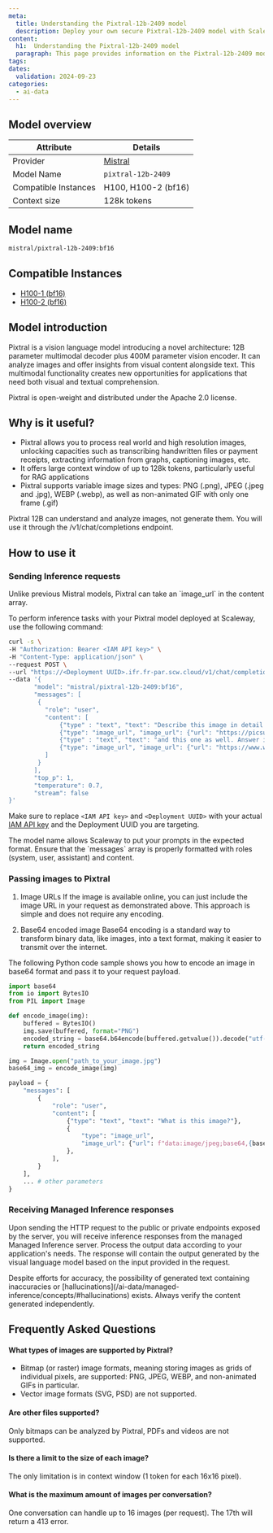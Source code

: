 ```yaml
---
meta:
  title: Understanding the Pixtral-12b-2409 model
  description: Deploy your own secure Pixtral-12b-2409 model with Scaleway Managed Inference. Privacy-focused, fully managed.
content:
  h1:  Understanding the Pixtral-12b-2409 model
  paragraph: This page provides information on the Pixtral-12b-2409 model
tags: 
dates:
  validation: 2024-09-23
categories:
  - ai-data
---
```


## Model overview

| Attribute       | Details                            |
|-----------------|------------------------------------|
| Provider        | [Mistral](https://mistral.ai/technology/#models)                         |
| Model Name      | `pixtral-12b-2409`       |
| Compatible Instances | H100, H100-2 (bf16)                 |
| Context size | 128k tokens    |

## Model name

```bash
mistral/pixtral-12b-2409:bf16
```

## Compatible Instances

- [H100-1 (bf16)](https://www.scaleway.com/en/h100-pcie-try-it-now/)
- [H100-2 (bf16)](https://www.scaleway.com/en/h100-pcie-try-it-now/)

## Model introduction

Pixtral is a vision language model introducing a novel architecture: 12B parameter multimodal decoder plus 400M parameter vision encoder. 
It can analyze images and offer insights from visual content alongside text. 
This multimodal functionality creates new opportunities for applications that need both visual and textual comprehension. 

Pixtral is open-weight and distributed under the Apache 2.0 license.

## Why is it useful?

- Pixtral allows you to process real world and high resolution images, unlocking capacities such as transcribing handwritten files or payment receipts, extracting information from graphs, captioning images, etc.
- It offers large context window of up to 128k tokens, particularly useful for RAG applications
- Pixtral supports variable image sizes and types: PNG (.png), JPEG (.jpeg and .jpg), WEBP (.webp), as well as non-animated GIF with only one frame (.gif)

<Message type="note">
  Pixtral 12B can understand and analyze images, not generate them. You will use it through the /v1/chat/completions endpoint.
</Message>

## How to use it

### Sending Inference requests

<Message type="tip">
  Unlike previous Mistral models, Pixtral can take an `image_url` in the content array.
</Message>

To perform inference tasks with your Pixtral model deployed at Scaleway, use the following command:

```bash
curl -s \
-H "Authorization: Bearer <IAM API key>" \
-H "Content-Type: application/json" \
--request POST \
--url "https://<Deployment UUID>.ifr.fr-par.scw.cloud/v1/chat/completions" \
--data '{
       "model": "mistral/pixtral-12b-2409:bf16",
       "messages": [
        {
          "role": "user",
          "content": [
              {"type" : "text", "text": "Describe this image in detail please."},
              {"type": "image_url", "image_url": {"url": "https://picsum.photos/id/32/512/512"}},
              {"type" : "text", "text": "and this one as well. Answer in French."},
              {"type": "image_url", "image_url": {"url": "https://www.wolframcloud.com/obj/resourcesystem/images/a0e/a0ee3983-46c6-4c92-b85d-059044639928/6af8cfb971db031b.png"}}
          ]
        }
       ],
       "top_p": 1, 
       "temperature": 0.7, 
       "stream": false
}'
```

Make sure to replace `<IAM API key>` and `<Deployment UUID>` with your actual [IAM API key](/identity-and-access-management/iam/how-to/create-api-keys/) and the Deployment UUID you are targeting.

<Message type="tip">
  The model name allows Scaleway to put your prompts in the expected format.
</Message>

<Message type="note">
  Ensure that the `messages` array is properly formatted with roles (system, user, assistant) and content.
</Message>

### Passing images to Pixtral

1. Image URLs
If the image is available online, you can just include the image URL in your request as demonstrated above. This approach is simple and does not require any encoding.

2. Base64 encoded image
Base64 encoding is a standard way to transform binary data, like images, into a text format, making it easier to transmit over the internet.

The following Python code sample shows you how to encode an image in base64 format and pass it to your request payload.


```python
import base64
from io import BytesIO
from PIL import Image

def encode_image(img):
    buffered = BytesIO()
    img.save(buffered, format="PNG")
    encoded_string = base64.b64encode(buffered.getvalue()).decode("utf-8")
    return encoded_string

img = Image.open("path_to_your_image.jpg")
base64_img = encode_image(img)

payload = {
    "messages": [
        {
            "role": "user",
            "content": [
                {"type": "text", "text": "What is this image?"},
                {
                    "type": "image_url",
                    "image_url": {"url": f"data:image/jpeg;base64,{base64_img}"},
                },
            ],
        }
    ],
    ... # other parameters
}

```

### Receiving Managed Inference responses

Upon sending the HTTP request to the public or private endpoints exposed by the server, you will receive inference responses from the managed Managed Inference server. 
Process the output data according to your application's needs. The response will contain the output generated by the visual language model based on the input provided in the request.

<Message type="note">
  Despite efforts for accuracy, the possibility of generated text containing inaccuracies or [hallucinations](/ai-data/managed-inference/concepts/#hallucinations) exists. Always verify the content generated independently.
</Message>

## Frequently Asked Questions

#### What types of images are supported by Pixtral?
- Bitmap (or raster) image formats, meaning storing images as grids of individual pixels, are supported: PNG, JPEG, WEBP, and non-animated GIFs in particular.
- Vector image formats (SVG, PSD) are not supported.

#### Are other files supported?
Only bitmaps can be analyzed by Pixtral, PDFs and videos are not supported.

#### Is there a limit to the size of each image?
The only limitation is in context window (1 token for each 16x16 pixel).

#### What is the maximum amount of images per conversation?
One conversation can handle up to 16 images (per request). The 17th will return a 413 error.